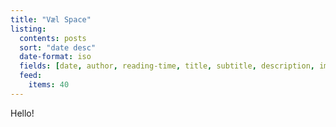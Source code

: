 ```yaml
---
title: "Væl Space"
listing:
  contents: posts
  sort: "date desc"
  date-format: iso
  fields: [date, author, reading-time, title, subtitle, description, image, categories]
  feed: 
    items: 40
---
```


Hello!